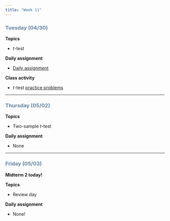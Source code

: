 ```yaml
---
title: "Week 11"
---
```


::: {style="color: #6284a2"}
### Tuesday (04/30)
:::

**Topics**

-   $t$-test

**Daily assignment**

-   [Daily assignment](daily/DA_20.pdf)

**Class activity**

-   $t$-test [practice problems](class/19_t_test.pdf)

------------------------------------------------------------------------

::: {style="color: #6284a2"}
### Thursday (05/02)
:::

**Topics**

-   Two-sample $t$-test

**Daily assignment**

-   None

------------------------------------------------------------------------

::: {style="color: #6284a2"}
### Friday (05/03)
:::

**Midterm 2 today!**

**Topics**

-   Review day

**Daily assignment**

-   None!
